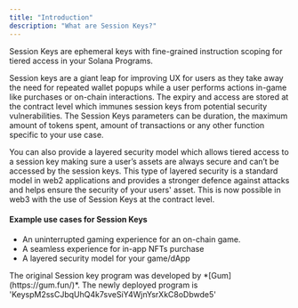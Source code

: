 ```yaml
---
title: "Introduction"
description: "What are Session Keys?"
---
```


Session Keys are ephemeral keys with fine-grained instruction scoping for tiered access in your Solana Programs.

Session keys are a giant leap for improving UX for users as they take away the need for repeated wallet popups while a user performs actions in-game like purchases or on-chain interactions. The expiry and access are stored at the contract level which immunes session keys from potential security vulnerabilities. The Session Keys parameters can be duration, the maximum amount of tokens spent, amount of transactions or any other function specific to your use case.


You can also provide a layered security model which allows tiered access to a session key making sure a user’s assets are always secure and can’t be accessed by the session keys. 
This type of layered security is a standard model in web2 applications and provides a stronger defence against attacks and helps ensure the security of your users' asset. This is now possible in web3 with the use of Session Keys at the contract level.


#### Example use cases for Session Keys

* An uninterrupted gaming experience for an on-chain game.
* A seamless experience for in-app NFTs purchase
* A layered security model for your game/dApp

<Card title="Program" icon="lightbulb" iconType="duotone" color="#ca8b04">
  The original Session key program was developed by *[Gum](https://gum.fun/)*.
  The newly deployed program is 'KeyspM2ssCJbqUhQ4k7sveSiY4WjnYsrXkC8oDbwde5'
</Card>
